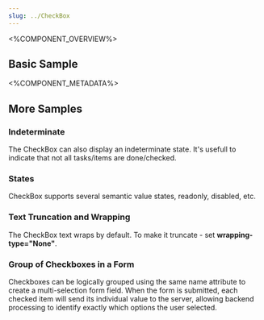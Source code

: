 ```yaml
---
slug: ../CheckBox
---
```



<%COMPONENT_OVERVIEW%>

## Basic Sample
<Basic />

<%COMPONENT_METADATA%>

## More Samples

### Indeterminate
The CheckBox can also display an indeterminate state. It's usefull to indicate that not all tasks/items are done/checked.

<Indeterminate />


### States
CheckBox supports several semantic value states, readonly, disabled, etc.

<States />

### Text Truncation and Wrapping
The CheckBox text wraps by default. To make it truncate - set <b>wrapping-type="None"</b>.

<TextWrapping />

### Group of Checkboxes in a Form
Checkboxes can be logically grouped using the same name attribute to create a multi-selection form field. When the form is submitted, each checked item will send its individual value to the server, allowing backend processing to identify exactly which options the user selected.

<Group />